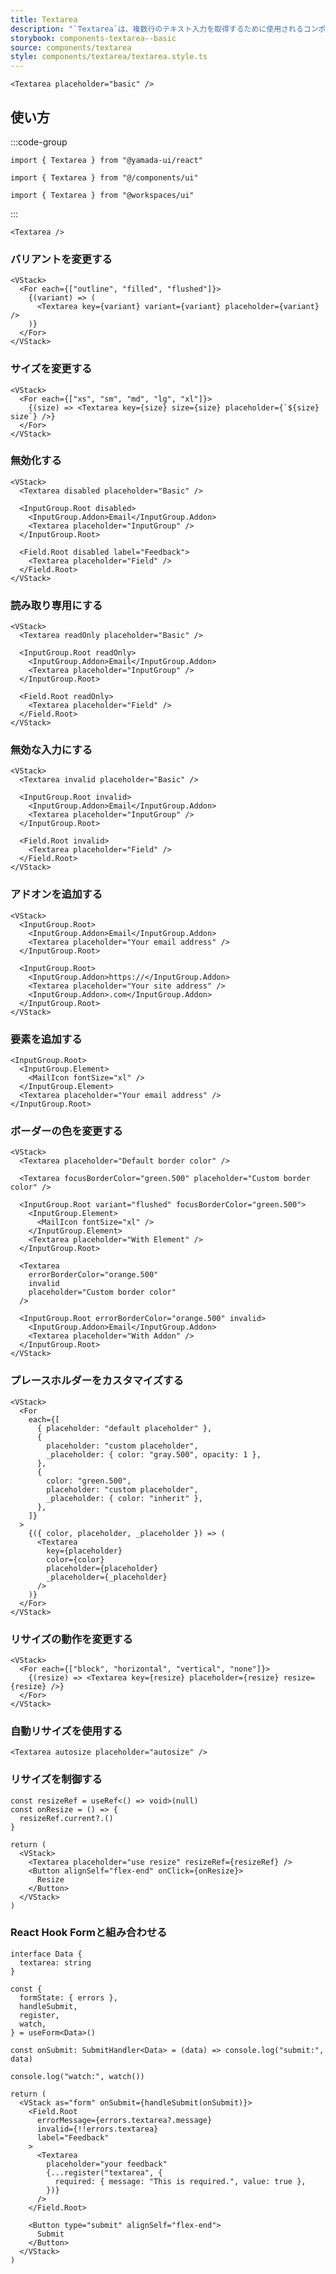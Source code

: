```yaml
---
title: Textarea
description: "`Textarea`は、複数行のテキスト入力を取得するために使用されるコンポーネントです。"
storybook: components-textarea--basic
source: components/textarea
style: components/textarea/textarea.style.ts
---
```


```tsx preview
<Textarea placeholder="basic" />
```

## 使い方

:::code-group

```tsx [package]
import { Textarea } from "@yamada-ui/react"
```

```tsx [alias]
import { Textarea } from "@/components/ui"
```

```tsx [monorepo]
import { Textarea } from "@workspaces/ui"
```

:::

```tsx
<Textarea />
```

### バリアントを変更する

```tsx preview
<VStack>
  <For each={["outline", "filled", "flushed"]}>
    {(variant) => (
      <Textarea key={variant} variant={variant} placeholder={variant} />
    )}
  </For>
</VStack>
```

### サイズを変更する

```tsx preview
<VStack>
  <For each={["xs", "sm", "md", "lg", "xl"]}>
    {(size) => <Textarea key={size} size={size} placeholder={`${size} size`} />}
  </For>
</VStack>
```

### 無効化する

```tsx preview
<VStack>
  <Textarea disabled placeholder="Basic" />

  <InputGroup.Root disabled>
    <InputGroup.Addon>Email</InputGroup.Addon>
    <Textarea placeholder="InputGroup" />
  </InputGroup.Root>

  <Field.Root disabled label="Feedback">
    <Textarea placeholder="Field" />
  </Field.Root>
</VStack>
```

### 読み取り専用にする

```tsx preview
<VStack>
  <Textarea readOnly placeholder="Basic" />

  <InputGroup.Root readOnly>
    <InputGroup.Addon>Email</InputGroup.Addon>
    <Textarea placeholder="InputGroup" />
  </InputGroup.Root>

  <Field.Root readOnly>
    <Textarea placeholder="Field" />
  </Field.Root>
</VStack>
```

### 無効な入力にする

```tsx preview
<VStack>
  <Textarea invalid placeholder="Basic" />

  <InputGroup.Root invalid>
    <InputGroup.Addon>Email</InputGroup.Addon>
    <Textarea placeholder="InputGroup" />
  </InputGroup.Root>

  <Field.Root invalid>
    <Textarea placeholder="Field" />
  </Field.Root>
</VStack>
```

### アドオンを追加する

```tsx preview
<VStack>
  <InputGroup.Root>
    <InputGroup.Addon>Email</InputGroup.Addon>
    <Textarea placeholder="Your email address" />
  </InputGroup.Root>

  <InputGroup.Root>
    <InputGroup.Addon>https://</InputGroup.Addon>
    <Textarea placeholder="Your site address" />
    <InputGroup.Addon>.com</InputGroup.Addon>
  </InputGroup.Root>
</VStack>
```

### 要素を追加する

```tsx preview
<InputGroup.Root>
  <InputGroup.Element>
    <MailIcon fontSize="xl" />
  </InputGroup.Element>
  <Textarea placeholder="Your email address" />
</InputGroup.Root>
```

### ボーダーの色を変更する

```tsx preview
<VStack>
  <Textarea placeholder="Default border color" />

  <Textarea focusBorderColor="green.500" placeholder="Custom border color" />

  <InputGroup.Root variant="flushed" focusBorderColor="green.500">
    <InputGroup.Element>
      <MailIcon fontSize="xl" />
    </InputGroup.Element>
    <Textarea placeholder="With Element" />
  </InputGroup.Root>

  <Textarea
    errorBorderColor="orange.500"
    invalid
    placeholder="Custom border color"
  />

  <InputGroup.Root errorBorderColor="orange.500" invalid>
    <InputGroup.Addon>Email</InputGroup.Addon>
    <Textarea placeholder="With Addon" />
  </InputGroup.Root>
</VStack>
```

### プレースホルダーをカスタマイズする

```tsx preview
<VStack>
  <For
    each={[
      { placeholder: "default placeholder" },
      {
        placeholder: "custom placeholder",
        _placeholder: { color: "gray.500", opacity: 1 },
      },
      {
        color: "green.500",
        placeholder: "custom placeholder",
        _placeholder: { color: "inherit" },
      },
    ]}
  >
    {({ color, placeholder, _placeholder }) => (
      <Textarea
        key={placeholder}
        color={color}
        placeholder={placeholder}
        _placeholder={_placeholder}
      />
    )}
  </For>
</VStack>
```

### リサイズの動作を変更する

```tsx preview
<VStack>
  <For each={["block", "horizontal", "vertical", "none"]}>
    {(resize) => <Textarea key={resize} placeholder={resize} resize={resize} />}
  </For>
</VStack>
```

### 自動リサイズを使用する

```tsx preview
<Textarea autosize placeholder="autosize" />
```

### リサイズを制御する

```tsx preview functional client
const resizeRef = useRef<() => void>(null)
const onResize = () => {
  resizeRef.current?.()
}

return (
  <VStack>
    <Textarea placeholder="use resize" resizeRef={resizeRef} />
    <Button alignSelf="flex-end" onClick={onResize}>
      Resize
    </Button>
  </VStack>
)
```

### React Hook Formと組み合わせる

```tsx preview functional client
interface Data {
  textarea: string
}

const {
  formState: { errors },
  handleSubmit,
  register,
  watch,
} = useForm<Data>()

const onSubmit: SubmitHandler<Data> = (data) => console.log("submit:", data)

console.log("watch:", watch())

return (
  <VStack as="form" onSubmit={handleSubmit(onSubmit)}>
    <Field.Root
      errorMessage={errors.textarea?.message}
      invalid={!!errors.textarea}
      label="Feedback"
    >
      <Textarea
        placeholder="your feedback"
        {...register("textarea", {
          required: { message: "This is required.", value: true },
        })}
      />
    </Field.Root>

    <Button type="submit" alignSelf="flex-end">
      Submit
    </Button>
  </VStack>
)
```
